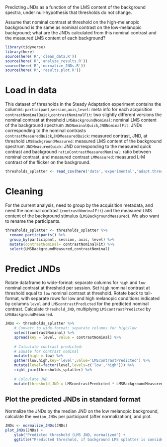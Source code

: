 Predicting JNDs as a function of the LMS content of the background spectra, under null-hypothesis that thresholds do not change.

Assume that nominal contrast at threshold on the high-melanopic background is the same as nominal contrast on the low-melanopic background; what are the JNDs calculated from this nominal contrast and the measured LMS content of each background?
```r
library(tidyverse)
library(here)
source(here('R','clean_data.R'))
source(here('R','analyze_results.R'))
source(here('R','normalize_JNDs.R'))
source(here('R','results.plot.R'))
```
# Load in data
This dataset of thresholds in the Steady Adaptation experiment contains the columns:
`participant`,`session`,`axis`,`level`: meta info for each acquisition
`contrastNominalQuick`,`contrastNominalFit`: two slightly different versions the nominal contrast at threshold
`LMSBackgroundNominal`: nominal LMS content of the background spectrum
`JNDNominalQuick`,`JNDNominalFit`: JNDs corresponding to the nominal contrasts
`contrastMeasuredQuick`,`JNDMeasuredQuick`: measured contrast, JND, at threshold
`LMSBackgroundMeasured`: measured LMS content of the background spectrum
`JNDMeasuredQuick`: JND corresponding to the measured quick contrast and background
`ratioContrastMeasuredNominal`: ratio between nominal contrast, and measured contrast
`LMMeasured`: measured L-M contrast of the flicker on the background.
```r
thresholds_splatter <- read_csv(here('data','experimental','adapt.thresholds.splatter.csv'))
```
# Cleaning
For the current analysis, need to group by the acquisition metadata, and need the nominal contrast (`contrastNominalFit`) and the measured LMS content of the background stimulus (`LMSBackgroundMeasured`). We also want to rename the participants.
```r
thresholds_splatter <- thresholds_splatter %>%
  rename_participants() %>%
  group_by(participant, session, axis, level) %>%
  mutate(contrastNominal= contrastNominalFit) %>%
  select(LMSBackgroundMeasured,contrastNominal)
```
# Predict JNDs
Rotate dataframe to wide-format: separate columns for `high` and `low` nominal contrast at threshold per session. Set `high` nominal contrast at threshold equal to `low` nominal contrast at threshold. Rotate back to tall-format, with separate rows for low and high melanopic conditions indicated by columns `level` and `LMScontrastPredicted` for the predicted nominal contrast. Calculate `threshold_JND`, multiplying `LMScontrastPredicted` by `LMSBackgroundMeasured`.
```r
JNDs <- thresholds_splatter %>%
    # Convert to wide-format: separate columns for high/low
    select(contrastNominal) %>%
    spread(key = level, value = contrastNominal) %>%
    
    # Calculate contrast predicted:
    # Equate for contrast nominal
    mutate(high = low) %>%
    gather(low,high,key='level',value='LMScontrastPredicted') %>%
    mutate(level=factor(level,levels=c('low','high'))) %>%
    right_join(thresholds_splatter) %>%
    
    # Calculate JND
    mutate(threshold_JND = LMScontrastPredicted * LMSBackgroundMeasured)
```
## Plot the predicted JNDs in standard format
Normalize the JNDs by the median JND on the low melanopic background, calculate the `median_JNDs` per participant (after normalization), and plot.
```r
JNDs <- normalize_JNDs(JNDs)
plot_JNDs(JNDs) +
    ylab("Predicted threshold (LMS JND, normalized") +
    ggtitle("Predicted threshold, if background LMS splatter is considered")
```
